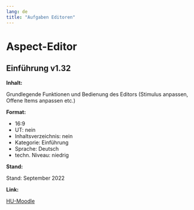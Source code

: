 ```yaml
---
lang: de
title: "Aufgaben Editoren"
---
```


# Aspect-Editor

## Einführung v1.32

**Inhalt:**

Grundlegende Funktionen und Bedienung des Editors (Stimulus anpassen, Offene Items anpassen etc.)

**Format:**

* 16:9<br>
* UT: nein<br>
* Inhaltsverzeichnis: nein<br>
* Kategorie: Einführung<br>
* Sprache: Deutsch<br>
* techn. Niveau: niedrig<br>

**Stand:**

Stand: September 2022

**Link:**

[HU-Moodle](https://moodle.hu-berlin.de/course/view.php?id=114701#section-3)



